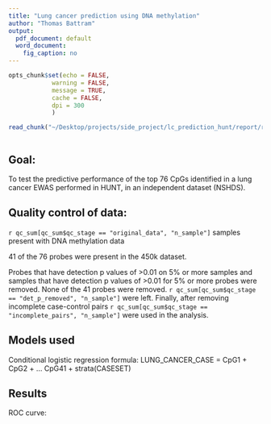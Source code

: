 ```yaml
---
title: "Lung cancer prediction using DNA methylation"
author: "Thomas Battram"
output:
  pdf_document: default
  word_document:
    fig_caption: no
---
```


```r
opts_chunk$set(echo = FALSE, 
            warning = FALSE, 
            message = TRUE, 
            cache = FALSE, 
            dpi = 300
            )
```

```r
read_chunk("~/Desktop/projects/side_project/lc_prediction_hunt/report/report.R")
```

``` r
```


## Goal:

To test the predictive performance of the top 76 CpGs identified in a lung cancer EWAS performed in HUNT, in an independent dataset (NSHDS). 

## Quality control of data:

`r qc_sum[qc_sum$qc_stage == "original_data", "n_sample"]` samples present with DNA methylation data

41 of the 76 probes were present in the 450k dataset.

Probes that have detection p values of >0.01 on 5% or more samples and samples that have detection p values of >0.01 for 5% or more probes were removed. None of the 41 probes were removed. `r qc_sum[qc_sum$qc_stage == "det_p_removed", "n_sample"]` were left. Finally, after removing incomplete case-control pairs `r qc_sum[qc_sum$qc_stage == "incomplete_pairs", "n_sample"]` were used in the analysis.

## Models used

Conditional logistic regression
formula: LUNG_CANCER_CASE = CpG1 + CpG2 + ... CpG41 + strata(CASESET)

## Results

ROC curve:





